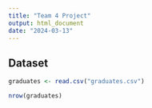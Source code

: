 ```yaml
---
title: "Team 4 Project"
output: html_document
date: "2024-03-13"
---
```


## Dataset
```r
graduates <- read.csv("graduates.csv")
```

```r
nrow(graduates)
```

